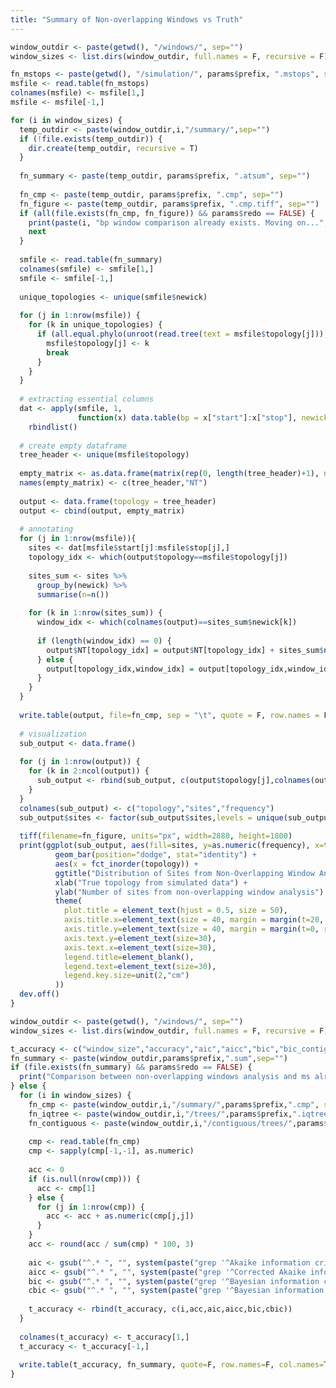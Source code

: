 ```yaml
---
title: "Summary of Non-overlapping Windows vs Truth"
---
```


```r
window_outdir <- paste(getwd(), "/windows/", sep="")
window_sizes <- list.dirs(window_outdir, full.names = F, recursive = F)

fn_mstops <- paste(getwd(), "/simulation/", params$prefix, ".mstops", sep="")
msfile <- read.table(fn_mstops)
colnames(msfile) <- msfile[1,]
msfile <- msfile[-1,]

for (i in window_sizes) {
  temp_outdir <- paste(window_outdir,i,"/summary/",sep="")
  if (!file.exists(temp_outdir)) {
    dir.create(temp_outdir, recursive = T)
  }
  
  fn_summary <- paste(temp_outdir, params$prefix, ".atsum", sep="")
  
  fn_cmp <- paste(temp_outdir, params$prefix, ".cmp", sep="")
  fn_figure <- paste(temp_outdir, params$prefix, ".cmp.tiff", sep="")
  if (all(file.exists(fn_cmp, fn_figure)) && params$redo == FALSE) {
    print(paste(i, "bp window comparison already exists. Moving on...", sep=""))
    next
  }
  
  smfile <- read.table(fn_summary)
  colnames(smfile) <- smfile[1,]
  smfile <- smfile[-1,]
  
  unique_topologies <- unique(smfile$newick)
  
  for (j in 1:nrow(msfile)) {
    for (k in unique_topologies) {
      if (all.equal.phylo(unroot(read.tree(text = msfile$topology[j])), read.tree(text = k))) {
        msfile$topology[j] <- k
        break
      }
    }
  }
  
  # extracting essential columns
  dat <- apply(smfile, 1,
               function(x) data.table(bp = x["start"]:x["stop"], newick = x["newick"], topology = x["topology"])) %>%
    rbindlist()
  
  # create empty dataframe
  tree_header <- unique(msfile$topology)
  
  empty_matrix <- as.data.frame(matrix(rep(0, length(tree_header)+1), nrow=length(tree_header), ncol=length(tree_header)+1))
  names(empty_matrix) <- c(tree_header,"NT")
  
  output <- data.frame(topology = tree_header)
  output <- cbind(output, empty_matrix)
  
  # annotating
  for (j in 1:nrow(msfile)){
    sites <- dat[msfile$start[j]:msfile$stop[j],]
    topology_idx <- which(output$topology==msfile$topology[j])
    
    sites_sum <- sites %>%
      group_by(newick) %>%
      summarise(n=n())
    
    for (k in 1:nrow(sites_sum)) {
      window_idx <- which(colnames(output)==sites_sum$newick[k])
      
      if (length(window_idx) == 0) {
        output$NT[topology_idx] = output$NT[topology_idx] + sites_sum$n[k]
      } else {
        output[topology_idx,window_idx] = output[topology_idx,window_idx] + sites_sum$n[k]
      }
    }
  }
  
  write.table(output, file=fn_cmp, sep = "\t", quote = F, row.names = F)
  
  # visualization
  sub_output <- data.frame()
  
  for (j in 1:nrow(output)) {
    for (k in 2:ncol(output)) {
      sub_output <- rbind(sub_output, c(output$topology[j],colnames(output[k]),output[j,k]))
    }
  }
  colnames(sub_output) <- c("topology","sites","frequency")
  sub_output$sites <- factor(sub_output$sites,levels = unique(sub_output$sites),ordered = T)
  
  tiff(filename=fn_figure, units="px", width=2880, height=1800)
  print(ggplot(sub_output, aes(fill=sites, y=as.numeric(frequency), x=topology)) + 
          geom_bar(position="dodge", stat="identity") +
          aes(x = fct_inorder(topology)) +
          ggtitle("Distribution of Sites from Non-Overlapping Window Analysis in Simulated Dataset") + 
          xlab("True topology from simulated data") +
          ylab("Number of sites from non-overlapping window analysis") +
          theme(
            plot.title = element_text(hjust = 0.5, size = 50),
            axis.title.x=element_text(size = 40, margin = margin(t=20, r=0, b=0, l=0)),
            axis.title.y=element_text(size = 40, margin = margin(t=0, r=20, b=0, l=0)),
            axis.text.y=element_text(size=30),
            axis.text.x=element_text(size=30),
            legend.title=element_blank(),
            legend.text=element_text(size=30),
            legend.key.size=unit(2,"cm")
          ))
  dev.off()
}
```

```r
window_outdir <- paste(getwd(), "/windows/", sep="")
window_sizes <- list.dirs(window_outdir, full.names = F, recursive = F)

t_accuracy <- c("window_size","accuracy","aic","aicc","bic","bic_contiguous")
fn_summary <- paste(window_outdir,params$prefix,".sum",sep="")
if (file.exists(fn_summary) && params$redo == FALSE) {
  print("Comparison between non-overlapping windows analysis and ms already exists. Moving on...")
} else {
  for (i in window_sizes) {
    fn_cmp <- paste(window_outdir,i,"/summary/",params$prefix,".cmp", sep="")
    fn_iqtree <- paste(window_outdir,i,"/trees/",params$prefix,".iqtree", sep="")
    fn_contiguous <- paste(window_outdir,i,"/contiguous/trees/",params$prefix,".iqtree", sep="")
    
    cmp <- read.table(fn_cmp)
    cmp <- sapply(cmp[-1,-1], as.numeric)
    
    acc <- 0
    if (is.null(nrow(cmp))) {
      acc <- cmp[1]
    } else {
      for (j in 1:nrow(cmp)) {
        acc <- acc + as.numeric(cmp[j,j])
      }
    }
    acc <- round(acc / sum(cmp) * 100, 3)
    
    aic <- gsub("^.* ", "", system(paste("grep '^Akaike information criterion'",fn_iqtree), intern = T))
    aicc <- gsub("^.* ", "", system(paste("grep '^Corrected Akaike information criterion'",fn_iqtree), intern = T))
    bic <- gsub("^.* ", "", system(paste("grep '^Bayesian information criterion'",fn_iqtree), intern = T))
    cbic <- gsub("^.* ", "", system(paste("grep '^Bayesian information criterion'",fn_contiguous), intern = T))
    
    t_accuracy <- rbind(t_accuracy, c(i,acc,aic,aicc,bic,cbic))
  }
  
  colnames(t_accuracy) <- t_accuracy[1,]
  t_accuracy <- t_accuracy[-1,]
  
  write.table(t_accuracy, fn_summary, quote=F, row.names=F, col.names=T)
}
```